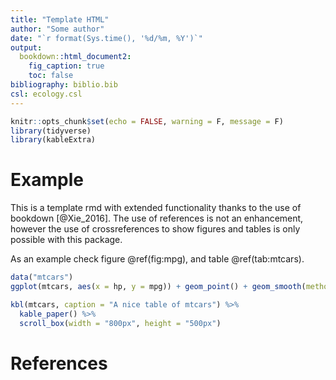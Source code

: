 ```yaml
---
title: "Template HTML"
author: "Some author"
date: "`r format(Sys.time(), '%d/%m, %Y')`"
output:
  bookdown::html_document2:
    fig_caption: true
    toc: false
bibliography: biblio.bib
csl: ecology.csl
---
```


```r
knitr::opts_chunk$set(echo = FALSE, warning = F, message = F)
library(tidyverse)
library(kableExtra)
```

# Example

This is a template rmd with extended functionality thanks to the use of bookdown [@Xie_2016]. The use of references is not an enhancement, however the use of crossreferences to show figures and tables is only possible with this package.

As an example check figure \@ref(fig:mpg), and table \@ref(tab:mtcars).

```r
data("mtcars")
ggplot(mtcars, aes(x = hp, y = mpg)) + geom_point() + geom_smooth(method = "lm") + theme_bw()
```


```r
kbl(mtcars, caption = "A nice table of mtcars") %>% 
  kable_paper() %>% 
  scroll_box(width = "800px", height = "500px")
```

# References
